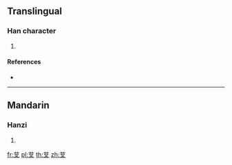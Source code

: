 {{character info/new}}
==Translingual==

===Han character===
{{Han char|rn=140|rad=艸|as=03|sn=9|four=|canj=TEI,TIK}}

# {{defn|Han|sort=艸03}}

====References====
* {{Han ref|kx=1019.061|dkj=30666|hdz=53177.061|uh=8286|ud=33414}}

----

==Mandarin==

===Hanzi===
{{cmn-hanzi|pin=[[chāi]] ([[chai1]])|wg=ch'ai<sup>1</sup>}}

# {{defn|lang=cmn|sort=艸03}}

[[fr:芆]]
[[pl:芆]]
[[th:芆]]
[[zh:芆]]